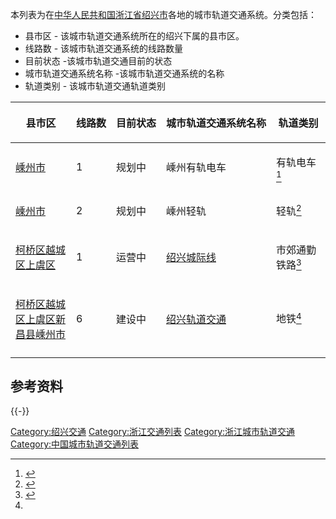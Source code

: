 本列表为在[[中华人民共和国|中华人民共和国]][[浙江省|浙江省]][[绍兴市|绍兴市]]各地的城市轨道交通系统。分类包括：
*县市区 - 该城市轨道交通系统所在的绍兴下属的县市区。
*线路数 - 该城市轨道交通系统的线路数量
*目前状态 -该城市轨道交通目前的状态
*城市轨道交通系统名称 -该城市轨道交通系统的名称
*轨道类别 - 该城市轨道交通轨道类别

{| class="wikitable sortable" style="font-size:90%;"
|-
! style="white-space: nowrap;" |县市区
! style="white-space: nowrap;" |线路数
! style="white-space: nowrap;" |目前状态
! style="white-space: nowrap;" |城市轨道交通系统名称
! style="white-space: nowrap;" |轨道类别
|-
| [[嵊州市|嵊州市]] ||1  || 规划中 || 嵊州有轨电车|| 有轨电车<ref name="one">{{cite web|url=http://www.shaoxing.com.cn/p/2820316.html|title=绍兴人，有轨电车要来了？连接这些地方...|publisher=绍兴网|date=2020-08-03|access-date=2020-08-09|archive-date=2021-06-11|archive-url=https://web.archive.org/web/20210611033439/http://www.shaoxing.com.cn/p/2820316.html|dead-url=no}}</ref>
|-
| [[嵊州市|嵊州市]] ||2  || 规划中 || 嵊州轻轨|| 轻轨<ref name="one">{{cite web|url=http://www.shaoxing.com.cn/p/2820316.html|title=绍兴人，有轨电车要来了？连接这些地方...|publisher=绍兴网|date=2020-08-03}}</ref>
|-
| [[柯桥区|柯桥区]][[越城区|越城区]][[上虞区|上虞区]] || 1  || 运营中|| [[绍兴城际线|绍兴城际线]] || 市郊通勤铁路<ref name="guanfang">{{cite web|url=http://www.sxsmtr.cn/index.php?m=content&c=index&a=lists&catid=55|publisher=绍兴轨道交通|date=2020-08-11|title=运营|accessdate=2020-08-11|archive-date=2020-03-03|archive-url=https://web.archive.org/web/20200303225706/http://www.sxsmtr.cn/index.php?m=content&c=index&a=lists&catid=55|dead-url=no}}</ref>
|-
| [[柯桥区|柯桥区]][[越城区|越城区]][[上虞区|上虞区]][[新昌县|新昌县]][[嵊州市|嵊州市]] || 6 || 建设中|| [[绍兴轨道交通|绍兴轨道交通]] || 地铁<ref name="guanfang"/>
|-
|}
==参考资料==
{{Reflist|25em}}
{{-}}

[[Category:绍兴交通|Category:绍兴交通]]
[[Category:浙江交通列表|Category:浙江交通列表]]
[[Category:浙江城市轨道交通|Category:浙江城市轨道交通]]
[[Category:中国城市轨道交通列表|Category:中国城市轨道交通列表]]